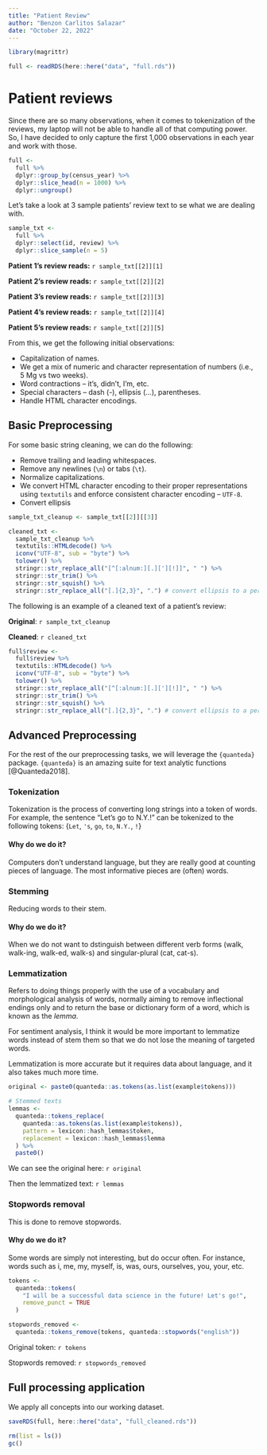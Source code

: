 ```yaml
---
title: "Patient Review"
author: "Benzon Carlitos Salazar"
date: "October 22, 2022"
---
```


```r
library(magrittr)

full <- readRDS(here::here("data", "full.rds"))
```

# Patient reviews

Since there are so many observations, when it comes to tokenization of the 
reviews, my laptop will not be able to handle all of that computing power. So, 
I have decided to only capture the first 1,000 observations in each year and 
work with those.

```r
full <-
  full %>%
  dplyr::group_by(census_year) %>%
  dplyr::slice_head(n = 1000) %>%
  dplyr::ungroup()
```

Let's take a look at 3 sample patients' review text to se what we are dealing 
with.

```r
sample_txt <-
  full %>%
  dplyr::select(id, review) %>%
  dplyr::slice_sample(n = 5)
```

**Patient 1's review reads:** `r sample_txt[[2]][1]`

**Patient 2's review reads:** `r sample_txt[[2]][2]`

**Patient 3's review reads:** `r sample_txt[[2]][3]`

**Patient 4's review reads:** `r sample_txt[[2]][4]`

**Patient 5's review reads:** `r sample_txt[[2]][5]`

From this, we get the following initial observations:

* Capitalization of names.
* We get a mix of numeric and character representation of numbers (i.e., 5 Mg vs 
two weeks).
* Word contractions -- it's, didn't, I'm, etc.
* Special characters -- dash (-), ellipsis (...), parentheses.
* Handle HTML character encodings.

## Basic Preprocessing

For some basic string cleaning, we can do the following:

* Remove trailing and leading whitespaces.
* Remove any newlines (`\n`) or tabs (`\t`).
* Normalize capitalizations.
* We convert HTML character encoding to their proper representations using 
`textutils` and enforce consistent character encoding -- `UTF-8`.
* Convert ellipsis

```r
sample_txt_cleanup <- sample_txt[[2]][[3]]

cleaned_txt <-
  sample_txt_cleanup %>%
  textutils::HTMLdecode() %>%
  iconv("UTF-8", sub = "byte") %>%
  tolower() %>%
  stringr::str_replace_all("[^[:alnum:][.]['][!]]", " ") %>%
  stringr::str_trim() %>%
  stringr::str_squish() %>%
  stringr::str_replace_all("[.]{2,3}", ".") # convert ellipsis to a period
```

The following is an example of a cleaned text of a patient's review:

**Original**: `r sample_txt_cleanup`

**Cleaned**: `r cleaned_txt`

```r
full$review <- 
  full$review %>%
  textutils::HTMLdecode() %>%
  iconv("UTF-8", sub = "byte") %>%
  tolower() %>%
  stringr::str_replace_all("[^[:alnum:][.]['][!]]", " ") %>%
  stringr::str_trim() %>%
  stringr::str_squish() %>%
  stringr::str_replace_all("[.]{2,3}", ".") # convert ellipsis to a period
```

## Advanced Preprocessing

For the rest of the our preprocessing tasks, we will leverage the `{quanteda}` 
package. `{quanteda}` is an amazing suite for text analytic functions 
[@Quanteda2018].

### Tokenization

Tokenization is the process of converting long strings into a token of words. 
For example, the sentence "Let's go to N.Y.!" can be tokenized to the following 
tokens: {`Let`, `'s`, `go`, `to`, `N.Y.`, `!`}

#### Why do we do it?

Computers don't understand language, but they are really good at counting pieces 
of language. The most informative pieces are (often) words.

### Stemming

Reducing words to their stem.

#### Why do we do it?

When we do not want to dstinguish between different verb forms (walk, walk-ing, 
walk-ed, walk-s) and singular-plural (cat, cat-s).

### Lemmatization

Refers to doing things properly with the use of a vocabulary and morphological 
analysis of words, normally aiming to remove inflectional endings only and to 
return the base or dictionary form of a word, which is known as the *lemma*.

For sentiment analysis, I think it would be more important to lemmatize words 
instead of stem them so that we do not lose the meaning of targeted words.

Lemmatization is more accurate but it requires data about language, and it also 
takes much more time.

```r
original <- paste0(quanteda::as.tokens(as.list(example$tokens)))

# Stemmed texts
lemmas <- 
  quanteda::tokens_replace(
    quanteda::as.tokens(as.list(example$tokens)), 
    pattern = lexicon::hash_lemmas$token, 
    replacement = lexicon::hash_lemmas$lemma
  ) %>%
  paste0()
```

We can see the original here: `r original`

Then the lemmatized text: `r lemmas`

### Stopwords removal

This is done to remove stopwords.

#### Why do we do it?

Some words are simply not interesting, but do occur often. For instance, words 
such as i, me, my, myself, is, was, ours, ourselves, you, your, etc.

```r
tokens <- 
  quanteda::tokens(
    "I will be a successful data science in the future! Let's go!", 
    remove_punct = TRUE
  )

stopwords_removed <-
  quanteda::tokens_remove(tokens, quanteda::stopwords("english"))
```

Original token: `r tokens`

Stopwords removed: `r stopwords_removed`

## Full processing application

We apply all concepts into our working dataset.

```r
saveRDS(full, here::here("data", "full_cleaned.rds"))

rm(list = ls())
gc()
```
